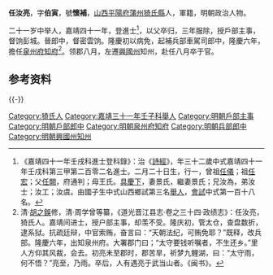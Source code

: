 {{明清人物信息框
| 姓名 = 任汝亮
| 原名 =
| 圖片名稱= 
| 圖片大小 =
| 圖片說明 = 
| 最高職務 =
| 國家 = 大明 
| 爵位 =
| 籍貫 = [[山西|山西]][[平陽府|平陽府]][[蒲州|蒲州]][[猗氏縣|猗氏縣]]
| 族裔 = 
| 字號 = 字伯寅，號懷補
| 諡號 =
| 出生日期 = 嘉靖十年辛卯二月二十日
| 出生地點 =
| 逝世日期 = 萬曆元年癸酉六月十八日
| 逝世地點 =
| 墓葬 =
| 配偶 = 元配景氏、继室景氏
| 親屬 = 曾祖[[任儀|任儀]]，祖[[任宏|任宏]]，父[[任闕|任闕]]，号補齋，母王氏。（子）任禧徵
| 出身 =
* 嘉靖三十一年壬子科舉人
* 嘉靖四十一年壬戌科同進士出身
| 經歷 =
| 著作 = 
}}
'''任汝亮'''{{BD|1531年||1573年||}}，字'''伯寅'''，號'''懷補'''，[[山西|山西]][[平陽府|平陽府]][[蒲州|蒲州]][[猗氏縣|猗氏縣]]人，軍籍，明朝政治人物。

二十一岁中举人，嘉靖四十一年，登進士<ref>《嘉靖四十一年壬戌科進士登科錄》：治《[[詩經|詩經]]》，年三十二歲中式嘉靖四十一年壬戌科第三甲第二百零二名進士。二月二十日生，行一，曾祖[[任儀|任儀]]；祖[[任宏|任宏]]；父[[任闕|任闕]]，府通判；母王氏。[[具慶下|具慶下]]，妻景氏，繼妻景氏；兄汝為，弟汝士；汝工；汝虞。由國子生中式山西鄉試第三名[[舉人|舉人]]，[[會試|會試]]中式第一百十八名。</ref>，以父卒归，三年服除，授戶部主事，督饷彭城。晉郎中，督密雲饷。隆慶初以病免，起補兵部車駕司郎中，隆慶六年，擔任[[泉州府|泉州府]][[知府|知府]]<ref>清·[[胡之鋘|胡之鋘]]修，清·周学曾等纂，《道光晋江县志·卷之三十四·政绩志》：任汝亮，猗氏人。嘉靖间进士，授户部主事，却羡不受。隆庆初，管太仓，查盘数折，逮系狱。抗疏廷辩，中官索贿，奋言曰：“天朝法纪，可贿免耶？”既释，改兵部。隆慶六年，出知泉州府。大署郡门曰；“太守要钱听嘱者，不生还乡。”里人方仰其风裁，会去。初亮未至郡时，郡苦旱，祈梦九鲤湖，曰：“太守雨，何不悟？”亮至，乃雨。卒后，人有遇亮于武当山者。《闽书》。</ref>。领郡八月，左遷[[興國州|興國州]]知州，赴任八月卒于官。

== 参考资料 ==
{{reflist}}

{{-}}
{{start box}}
{{s-off}}
{{succession box|[[朱炳如|朱炳如]]|[[姚光泮|姚光泮]]|[[泉州府|泉州府]][[知府|知府]]|隆庆六年-万历元年}}
{{end box}}

{{嘉靖四十一年壬戌科殿试金榜}}

{{Authority control}}
{{DEFAULTSORT:Ren任}}
[[Category:猗氏人|Category:猗氏人]]
[[Category:嘉靖三十一年壬子科舉人|Category:嘉靖三十一年壬子科舉人]]
[[Category:明朝戶部主事|Category:明朝戶部主事]]
[[Category:明朝戶部郎中|Category:明朝戶部郎中]]
[[Category:明朝泉州府知府|Category:明朝泉州府知府]]
[[Category:明朝兵部郎中|Category:明朝兵部郎中]]
[[Category:明朝興國州知州|Category:明朝興國州知州]]


{{明朝人物小作品}}